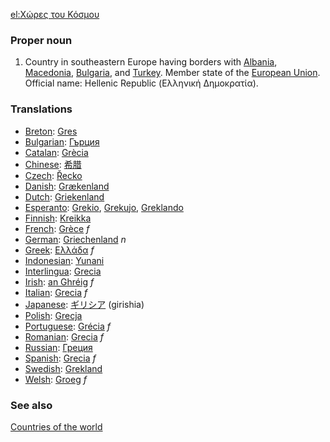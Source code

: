 [[el:Χώρες του Κόσμου]]
===Proper noun===
# Country in southeastern Europe having borders with [[Albania]], [[Macedonia]], [[Bulgaria]], and [[Turkey]]. Member state of the [[European Union]]. Official name: Hellenic Republic (Ελληνική Δημοκρατία).
===Translations===
*[[Breton]]: [[Gres]]
*[[Bulgarian]]: [[Гърция]]
*[[Catalan]]: [[Grècia]]
*[[Chinese]]: [[希腊]]
*[[Czech]]: [[Řecko]]
*[[Danish]]: [[Grækenland]]
*[[Dutch]]: [[Griekenland]]
*[[Esperanto]]: [[Grekio]], [[Grekujo]], [[Greklando]]
*[[Finnish]]: [[Kreikka]]
*[[French]]: [[Grèce]] ''f''
*[[German]]: [[Griechenland]] ''n''
*[[Greek]]: [[Ελλάδα]] ''f''
*[[Indonesian]]: [[Yunani]]
*[[Interlingua]]: [[Grecia]]
*[[Irish]]: [[an Ghréig]] ''f''
*[[Italian]]: [[Grecia]] ''f''
*[[Japanese]]: [[ギリシア]] (girishia)
*[[Polish]]: [[Grecja]]
*[[Portuguese]]: [[Grécia]] ''f''
*[[Romanian]]: [[Grecia]] ''f''
*[[Russian]]: [[Греция]]
*[[Spanish]]: [[Grecia]] ''f''
*[[Swedish]]: [[Grekland]]
*[[Welsh]]: [[Groeg]] ''f''

===See also===
[[Countries of the world]]
